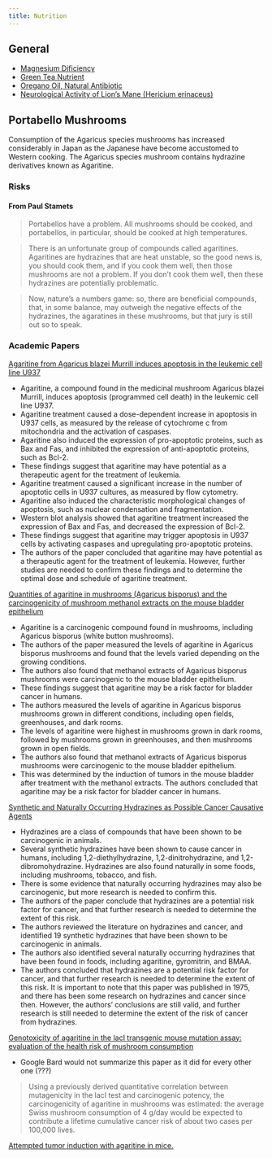```yaml
---
title: Nutrition
---
```


## General

- [Magnesium Dificiency](https://twitter.com/sadalsvvd/status/1626395989404704768)
- [Green Tea Nutrient](https://twitter.com/drkohilathas/status/1646466159254929408?s=20)
- [Oregano Oil, Natural Antibiotic](https://twitter.com/iluminatibot/status/1650264370319069185?s=20)
- [Neurological Activity of Lion’s Mane (Hericium erinaceus)](https://restorativemedicine.org/journal/neurological-activity-lions-mane-hericium-erinaceus/)



## Portabello Mushrooms

Consumption of the Agaricus species mushrooms has increased considerably in Japan as the Japanese have become accustomed to Western cooking. The Agaricus species mushroom contains hydrazine derivatives known as Agaritine.

### Risks

#### From Paul Stamets

> Portabellos have a problem. All mushrooms should be cooked, and portabellos, in particular, should be cooked at high temperatures.

> There is an unfortunate group of compounds called agaritines. Agaritines are hydrazines that are heat unstable, so the good news is, you should cook them, and if you cook them well, then those mushrooms are not a problem. If you don’t cook them well, then these hydrazines are potentially problematic.

> Now, nature’s a numbers game: so, there are beneficial compounds, that, in some balance, may outweigh the negative effects of the hydrazines, the agaratines in these mushrooms, but that jury is still out so to speak.

### Academic Papers

[Agaritine from Agaricus blazei Murrill induces apoptosis in the leukemic cell line U937](https://www.researchgate.net/profile/Taei-Matsui/publication/50303608_Agaritine_from_Agaricus_blazei_Murrill_induces_apoptosis_in_the_leukemic_cell_line_U937/links/5ad06c08a6fdcc878411cd96/Agaritine-from-Agaricus-blazei-Murrill-induces-apoptosis-in-the-leukemic-cell-line-U937.pdf)

- Agaritine, a compound found in the medicinal mushroom Agaricus blazei Murrill, induces apoptosis (programmed cell death) in the leukemic cell line U937.
- Agaritine treatment caused a dose-dependent increase in apoptosis in U937 cells, as measured by the release of cytochrome c from mitochondria and the activation of caspases.
- Agaritine also induced the expression of pro-apoptotic proteins, such as Bax and Fas, and inhibited the expression of anti-apoptotic proteins, such as Bcl-2.
- These findings suggest that agaritine may have potential as a therapeutic agent for the treatment of leukemia.
- Agaritine treatment caused a significant increase in the number of apoptotic cells in U937 cultures, as measured by flow cytometry.
- Agaritine also induced the characteristic morphological changes of apoptosis, such as nuclear condensation and fragmentation.
- Western blot analysis showed that agaritine treatment increased the expression of Bax and Fas, and decreased the expression of Bcl-2.
- These findings suggest that agaritine may trigger apoptosis in U937 cells by activating caspases and upregulating pro-apoptotic proteins.
- The authors of the paper concluded that agaritine may have potential as a therapeutic agent for the treatment of leukemia. However, further studies are needed to confirm these findings and to determine the optimal dose and schedule of agaritine treatment.


[Quantities of agaritine in mushrooms (Agaricus bisporus) and the carcinogenicity of mushroom methanol extracts on the mouse bladder epithelium](https://europepmc.org/article/med/2132000)


- Agaritine is a carcinogenic compound found in mushrooms, including Agaricus bisporus (white button mushrooms).
- The authors of the paper measured the levels of agaritine in Agaricus bisporus mushrooms and found that the levels varied depending on the growing conditions.
- The authors also found that methanol extracts of Agaricus bisporus mushrooms were carcinogenic to the mouse bladder epithelium.
- These findings suggest that agaritine may be a risk factor for bladder cancer in humans.
- The authors measured the levels of agaritine in Agaricus bisporus mushrooms grown in different conditions, including open fields, greenhouses, and dark rooms.
- The levels of agaritine were highest in mushrooms grown in dark rooms, followed by mushrooms grown in greenhouses, and then mushrooms grown in open fields.
- The authors also found that methanol extracts of Agaricus bisporus mushrooms were carcinogenic to the mouse bladder epithelium.
- This was determined by the induction of tumors in the mouse bladder after treatment with the methanol extracts.
The authors concluded that agaritine may be a risk factor for bladder cancer in humans.


[Synthetic and Naturally Occurring Hydrazines as Possible Cancer Causative Agents](https://aacrjournals.org/cancerres/article/35/12/3693/480307/Synthetic-and-Naturally-Occurring-Hydrazines-as)

- Hydrazines are a class of compounds that have been shown to be carcinogenic in animals.
- Several synthetic hydrazines have been shown to cause cancer in humans, including 1,2-diethylhydrazine, 1,2-dinitrohydrazine, and 1,2-dibromohydrazine.
Hydrazines are also found naturally in some foods, including mushrooms, tobacco, and fish.
- There is some evidence that naturally occurring hydrazines may also be carcinogenic, but more research is needed to confirm this.
- The authors of the paper conclude that hydrazines are a potential risk factor for cancer, and that further research is needed to determine the extent of this risk.
- The authors reviewed the literature on hydrazines and cancer, and identified 19 synthetic hydrazines that have been shown to be carcinogenic in animals.
- The authors also identified several naturally occurring hydrazines that have been found in foods, including agaritine, gyromitrin, and BMAA.
- The authors concluded that hydrazines are a potential risk factor for cancer, and that further research is needed to determine the extent of this risk.
It is important to note that this paper was published in 1975, and there has been some research on hydrazines and cancer since then. However, the authors' conclusions are still valid, and further research is still needed to determine the extent of the risk of cancer from hydrazines.

[Genotoxicity of agaritine in the lacI transgenic mouse mutation assay: evaluation of the health risk of mushroom consumption](https://shdw-drive.genesysgo.net/G6zSEXeDjyBVUjJ87pxzg2EkPXvvTk9tBvZUhcZqw6PB/AgaritineGenotoxicity.pdf)

- Google Bard would not summarize this paper as it did for every other one (???)

> Using a previously derived quantitative correlation between mutagenicity in the lacI test and carcinogenic potency, the carcinogenicity of agaritine in mushrooms was estimated: the average Swiss mushroom consumption of 4 g/day would be expected to contribute a lifetime cumulative cancer risk of about two cases per 100,000 lives.

[Attempted tumor induction with agaritine in mice.](https://europepmc.org/article/med/7201775)